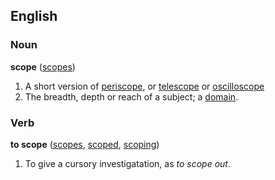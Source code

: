 ==English==

===Noun===
'''scope'''  ([[scopes]])
#A short version of [[periscope]], or [[telescope]] or [[oscilloscope]]
#The breadth, depth or reach of a subject; a [[domain]].

===Verb===
'''to scope'''  ([[scopes]], [[scoped]], [[scoping]])
#To give a cursory investigatation, as ''to scope out''.